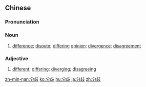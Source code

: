 ==Chinese==
{{zh-forms}}

===Pronunciation===
{{zh-pron
|m=fēnqí
|c=fan1 kei4
|ma=Zh-fenqí.ogg
|cat=n,a
}}

===Noun===
{{zh-noun}}

# [[difference]]; [[dispute]]; [[differing]] [[opinion]]; [[divergence]]; [[disagreement]]

===Adjective===
{{zh-adj}}

# [[different]]; [[differing]]; [[diverging]]; [[disagreeing]]

[[zh-min-nan:分歧]]
[[ko:分歧]]
[[hu:分歧]]
[[ja:分歧]]
[[zh:分歧]]